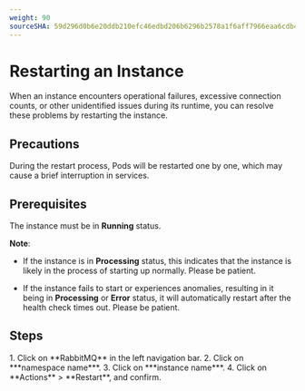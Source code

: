 ```yaml
---
weight: 90
sourceSHA: 59d296d0b6e20ddb210efc46edbd206b6296b2578a1f6aff7966eaa6cdb44e0b
---
```


# Restarting an Instance

When an instance encounters operational failures, excessive connection counts, or other unidentified issues during its runtime, you can resolve these problems by restarting the instance.

## Precautions

During the restart process, Pods will be restarted one by one, which may cause a brief interruption in services.

## Prerequisites

The instance must be in **Running** status.

**Note**:

- If the instance is in **Processing** status, this indicates that the instance is likely in the process of starting up normally. Please be patient.

- If the instance fails to start or experiences anomalies, resulting in it being in **Processing** or **Error** status, it will automatically restart after the health check times out. Please be patient.

## Steps

<Tabs>
  <Tab label="Web Console">
    1. Click on **RabbitMQ** in the left navigation bar.
    2. Click on ***namespace name***.
    3. Click on ***instance name***.
    4. Click on **Actions** > **Restart**, and confirm.
  </Tab>
</Tabs>
